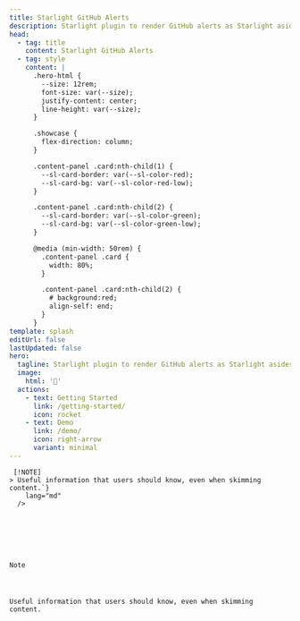 ```yaml
---
title: Starlight GitHub Alerts
description: Starlight plugin to render GitHub alerts as Starlight asides.
head:
  - tag: title
    content: Starlight GitHub Alerts
  - tag: style
    content: |
      .hero-html {
        --size: 12rem;
        font-size: var(--size);
        justify-content: center;
        line-height: var(--size);
      }

      .showcase {
        flex-direction: column;
      }

      .content-panel .card:nth-child(1) {
        --sl-card-border: var(--sl-color-red);
        --sl-card-bg: var(--sl-color-red-low);
      }

      .content-panel .card:nth-child(2) {
        --sl-card-border: var(--sl-color-green);
        --sl-card-bg: var(--sl-color-green-low);
      }

      @media (min-width: 50rem) {
        .content-panel .card {
          width: 80%;
        }

        .content-panel .card:nth-child(2) {
          # background:red;
          align-self: end;
        }
      }
template: splash
editUrl: false
lastUpdated: false
hero:
  tagline: Starlight plugin to render GitHub alerts as Starlight asides.
  image:
    html: '📢'
  actions:
    - text: Getting Started
      link: /getting-started/
      icon: rocket
    - text: Demo
      link: /demo/
      icon: right-arrow
      variant: minimal
---
```



<div class="showcase sl-flex">
<Card title="Transform" icon="close">
  <Code
    code={`> [!NOTE]
> Useful information that users should know, even when skimming content.`}
    lang="md"
  />
</Card>

<Card title="Into" icon="approve-check">

> [!NOTE]
> Useful information that users should know, even when skimming content.

</Card>
</div>
